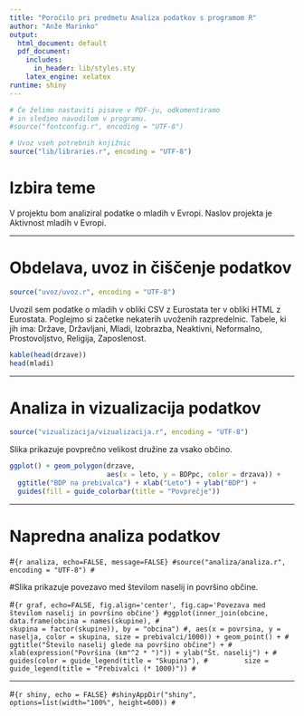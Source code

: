 ```yaml
---
title: "Poročilo pri predmetu Analiza podatkov s programom R"
author: "Anže Marinko"
output:
  html_document: default
  pdf_document:
    includes:
      in_header: lib/styles.sty
    latex_engine: xelatex
runtime: shiny
---
```


```r
# Če želimo nastaviti pisave v PDF-ju, odkomentiramo
# in sledimo navodilom v programu.
#source("fontconfig.r", encoding = "UTF-8")

# Uvoz vseh potrebnih knjižnic
source("lib/libraries.r", encoding = "UTF-8")
```

# Izbira teme

V projektu bom analiziral podatke o mladih v Evropi. Naslov projekta je Aktivnost mladih v Evropi.

***

# Obdelava, uvoz in čiščenje podatkov

```r
source("uvoz/uvoz.r", encoding = "UTF-8")
```

Uvozil sem podatke o mladih v obliki CSV z Eurostata ter v obliki HTML
z Eurostata. Poglejmo si začetke nekaterih uvoženih razpredelnic. Tabele, ki jih ima: Države, Državljani, Mladi, Izobrazba, Neaktivni, Neformalno, Prostovoljstvo, Religija, Zaposlenost.

```r
kable(head(drzave))
head(mladi)
```

***

# Analiza in vizualizacija podatkov

```r
source("vizualizacija/vizualizacija.r", encoding = "UTF-8")
```

Slika \ref{fig:zemljevid} prikazuje povprečno velikost družine za vsako občino.

```r
ggplot() + geom_polygon(drzave,
                        aes(x = leto, y = BDPpc, color = drzava)) +
  ggtitle("BDP na prebivalca") + xlab("Leto") + ylab("BDP") +
  guides(fill = guide_colorbar(title = "Povprečje"))
```

***

# Napredna analiza podatkov

#```{r analiza, echo=FALSE, message=FALSE}
#source("analiza/analiza.r", encoding = "UTF-8")
#```

#Slika \ref{fig:graf} prikazuje povezavo med številom naselij in površino občine.

#```{r graf, echo=FALSE, fig.align='center', fig.cap='Povezava med številom naselij in površino občine'}
#ggplot(inner_join(obcine, data.frame(obcina = names(skupine),
#                                     skupina = factor(skupine)), by = "obcina")
#, aes(x = povrsina, y = naselja, color = skupina, size = prebivalci/1000)) + geom_point() +
#  ggtitle("Število naselij glede na površino občine") +
#  xlab(expression("Površina (km"^2 * ")")) + ylab("Št. naselij") +
#  guides(color = guide_legend(title = "Skupina"),
#         size = guide_legend(title = "Prebivalci (* 1000)"))
#```

***

#```{r shiny, echo = FALSE}
#shinyAppDir("shiny", options=list(width="100%", height=600))
#```
